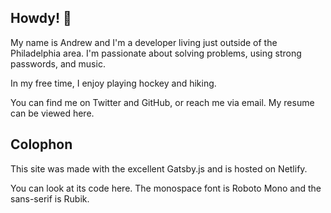 
## Howdy! 👋

My name is Andrew and I'm a developer living just outside of the Philadelphia area.
I'm passionate about solving problems, using strong passwords, and music.

In my free time, I enjoy playing hockey and hiking.

You can find me on <XA href="https://twitter.com/BooleanValue1">Twitter</XA> and <XA href="https://github.com/tuf75588">GitHub</XA>, or reach me via <XA href="mailto:develop.it4@gmail.com">email</XA>. My resume can be viewed <XA href="https://www.dropbox.com/s/58uxndj18qp7ukm/Res.pdf?dl=0">here.</XA>

## Colophon

This site was made with the excellent <XA href="https://www.gatsbyjs.org/">Gatsby.js</XA> and is hosted on <XA href="https://www.netlify.com/">Netlify</XA>.

You can look at its code <XA href="https://github.com/tuf75588/https-andrew-davis.net">here</XA>. The monospace font is <XA href="https://fonts.google.com/specimen/Roboto+Mono">Roboto Mono</XA> and the sans-serif is <XA href="https://fonts.google.com/specimen/Rubik">Rubik</XA>.
